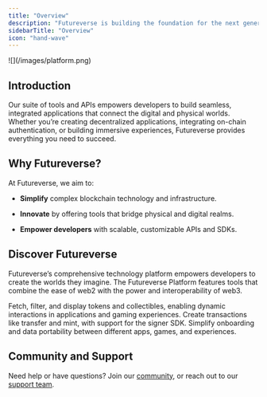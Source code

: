 ```yaml
---
title: "Overview"
description: "Futureverse is building the foundation for the next generation of immersive, decentralized experiences."
sidebarTitle: "Overview"
icon: "hand-wave"
---
```


<Frame>
  ![](/images/platform.png)
</Frame>

## Introduction

Our suite of tools and APIs empowers developers to build seamless, integrated applications that connect the digital and physical worlds. Whether you’re creating decentralized applications, integrating on-chain authentication, or building immersive experiences, Futureverse provides everything you need to succeed.

## Why Futureverse?

At Futureverse, we aim to:

* **Simplify** complex blockchain technology and infrastructure.

* **Innovate** by offering tools that bridge physical and digital realms.

* **Empower developers** with scalable, customizable APIs and SDKs.

## Discover Futureverse

Futureverse’s comprehensive technology platform empowers developers to create the worlds they imagine. The Futureverse Platform features tools that combine the ease of web2 with the power and interoperability of web3.

<CardGroup cols={2}>
  <Card title="Assets" href="https://app.gitbook.com/s/xr8ikqvc8gmTXILMKbem" img="/images/card-2.png">
    Fetch, filter, and display tokens and collectibles, enabling dynamic interactions in applications and gaming experiences.
  </Card>

  <Card title="Transact" href="https://app.gitbook.com/s/f7c22EmOdkmEI1E9WZGp" img="/images/card-3.png">
    Create transactions like transfer and mint, with support for the signer SDK.
  </Card>

  <Card title="Auth" href="https://app.gitbook.com/s/AAGGQebZ3078gdEFrOFH" img="/images/card-1.png">
    Simplify onboarding and data portability between different apps, games, and experiences.
  </Card>
</CardGroup>

## Community and Support

Need help or have questions? Join our [community](https://discord.com/invite/futureverse), or reach out to our [support team](mailto:support@futureverse.com?subject=Web%20Support%20Request).